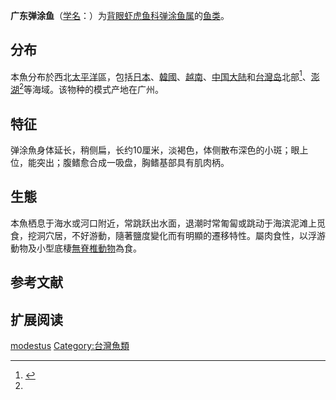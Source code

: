 {{Speciesbox
| name =广东弹涂鱼
| status = NE
| status_system = IUCN3.1
| image = Periophthalmus cantonensis new.jpg
| taxon= Periophthalmus modestus
| authority = [[Osbeck|Osbeck]], 1757{{r|id8410}}
| synonyms = *''Cyprinus cantonensis''<br /><small>Osbeck, 1765</small>
*''Pariophthalmus cantonensis''<br /><small>Osbeck, 1765</small>
*''Periophthalmus cantonensis''<br /><small>Osbeck, 1765</small>
}}

'''广东弹涂鱼'''（[[学名|学名]]：{{lang|la|''Periophthalmus modestus''}}）为[[背眼虾虎鱼科|背眼虾虎鱼科]]{{r|FOTW5}}[[弹涂鱼属|弹涂鱼属]]的[[鱼类|鱼类]]。

==分布==
本魚分布於西北[[太平洋|太平洋]]區，包括[[日本|日本]]、[[韓國|韓國]]、[[越南|越南]]、[[中国大陆|中国大陆]]和[[台灣岛|台灣岛]]北部<ref name="#1">{{Cite web |url=http://fishdb.sinica.edu.tw/chi/species.php?id=381821 |title=存档副本 |accessdate=2019-01-03 |archive-date=2019-01-03 |archive-url=https://web.archive.org/web/20190103210419/http://fishdb.sinica.edu.tw/chi/species.php?id=381821 |dead-url=no }}</ref>、[[澎湖|澎湖]]<ref name="#1"/>等海域。该物种的模式产地在广州。{{r|id8410}}

==特征==
弹涂魚身体延长，稍侧扁，长约10厘米，淡褐色，体侧散布深色的小斑；眼上位，能突出；腹鳍愈合成一吸盘，胸鳍基部具有肌肉柄{{r|id8410|FishBase}}。

==生態==
本魚栖息于海水或河口附近，常跳跃出水面，退潮时常匍匐或跳动于海滨泥滩上觅食，挖洞穴居，不好游動，隨著鹽度變化而有明顯的遷移特性。屬肉食性，以浮游動物及小型底棲[[無脊椎動物|無脊椎動物]]為食{{r|id8410|FishBase}}。

== 参考文献 ==
{{reflist|refs=<ref name="id8410">{{cite web| url =http://www.bioinfo.cn/db05/BjdwSpecies.php?action=view&id=8410| title =弹涂鱼| work =中国动物物种编目数据库| publisher =中国科学院微生物研究所| author =中国科学院动物研究所| accessdate =2009-04-16| deadurl =yes| archiveurl =https://web.archive.org/web/20160305022049/http://www.bioinfo.cn/db05/BjdwSpecies.php?action=view&id=8410| archivedate =2016-03-05}}</ref>
<ref name=FOTW5>{{cite book |last=Nelson |first=Joseph S. |last2=Grande |first2=Terry C. |last3=Wilson  |first3=Mark V. H. |date=2016 |title=Fishes of the World |edition=5|url=https://books.google.com.my/books?id=E-MLDAAAQBAJ&lpg=PT367&ots=uUf3IIq0vP&dq=Oxudercidae&hl=zh-CN&pg=PT367#v=onepage&q=Oxudercidae&f=false |location= |publisher=John Wiley & Sons |page= |isbn=9781119220824|language=en }}</ref>
<ref name=FishBase>{{FishBase_species|genus=Periophthalmus|species=modestus|year=2011|month=12}}</ref>
}}

== 扩展阅读 ==
{{refbegin}}
{{wikispecies-inline|Periophthalmus cantonensis|广东弹涂鱼}}
{{refend}}
{{Taxonbar}}
[[Category:弹涂鱼属|modestus]]
[[Category:台灣魚類|Category:台灣魚類]]